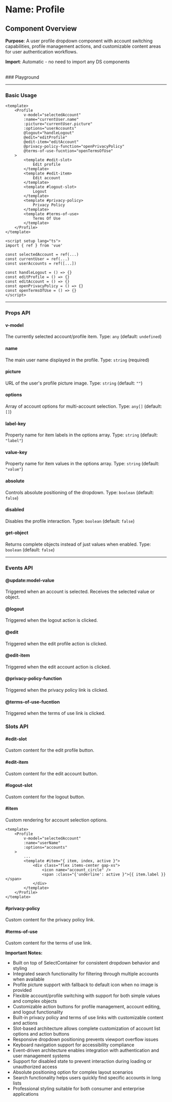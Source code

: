 
<Meta of={Profile} />

# Name: Profile
## Component Overview

**Purpose**: A user profile dropdown component with account switching capabilities, profile management actions, and customizable content areas for user authentication workflows.

**Import**: Automatic - no need to import any DS components

<br />
### Playground

<Canvas of={Profile.Primary} />
<Controls />

---

### Basic Usage

```vue
<template>
    <Profile
        v-model="selectedAccount"
        :name="currentUser.name"
        :picture="currentUser.picture"
        :options="userAccounts"
        @logout="handleLogout"
        @edit="editProfile"
        @edit-item="editAccount"
        @privacy-policy-function="openPrivacyPolicy"
        @terms-of-use-fucntion="openTermsOfUse"
    >
        <template #edit-slot>
            Edit profile
        </template>
        <template #edit-item>
            Edit account
        </template>
        <template #logout-slot>
            Logout
        </template>
        <template #privacy-policy>
            Privacy Policy
        </template>
        <template #terms-of-use>
            Terms Of Use
        </template>
    </Profile>
</template>

<script setup lang="ts">
import { ref } from 'vue'

const selectedAccount = ref(...)
const currentUser = ref(...)
const userAccounts = ref([...])

const handleLogout = () => {}
const editProfile = () => {}
const editAccount = () => {}
const openPrivacyPolicy = () => {}
const openTermsOfUse = () => {}
</script>
```

<Canvas sourceState="none" of={Profile.Primary} />

---

### Props API

#### v-model
The currently selected account/profile item. Type: `any` (default: `undefined`)

#### name
The main user name displayed in the profile. Type: `string` (required)

#### picture
URL of the user's profile picture image. Type: `string` (default: `""`)

#### options
Array of account options for multi-account selection. Type: `any[]` (default: `[]`)

#### label-key
Property name for item labels in the options array. Type: `string` (default: `"label"`)

#### value-key
Property name for item values in the options array. Type: `string` (default: `"value"`)

#### absolute
Controls absolute positioning of the dropdown. Type: `boolean` (default: `false`)

<Canvas sourceState="none" of={Profile.Absolute} />

#### disabled
Disables the profile interaction. Type: `boolean` (default: `false`)

<Canvas sourceState="none" of={Profile.Disabled} />

#### get-object
Returns complete objects instead of just values when enabled. Type: `boolean` (default: `false`)

---

### Events API

#### @update:model-value
Triggered when an account is selected. Receives the selected value or object.

#### @logout
Triggered when the logout action is clicked.

#### @edit
Triggered when the edit profile action is clicked.

#### @edit-item
Triggered when the edit account action is clicked.

#### @privacy-policy-function
Triggered when the privacy policy link is clicked.

#### @terms-of-use-fucntion
Triggered when the terms of use link is clicked.

### Slots API

#### #edit-slot
Custom content for the edit profile button.

#### #edit-item
Custom content for the edit account button.

#### #logout-slot
Custom content for the logout button.

#### #item
Custom rendering for account selection options.

```vue
<template>
    <Profile
        v-model="selectedAccount"
        :name="userName"
        :options="accounts"
    >
        ...
        <template #item="{ item, index, active }">
            <div class="flex items-center gap-xs">
                <icon name="account_circle" />
                <span :class="{'underline': active }">{{ item.label }}</span>
            </div>
        </template>
    </Profile>
</template>
```

<Canvas sourceState="none" of={Profile.Items} />

#### #privacy-policy
Custom content for the privacy policy link.

#### #terms-of-use
Custom content for the terms of use link.

**Important Notes:**
- Built on top of SelectContainer for consistent dropdown behavior and styling
- Integrated search functionality for filtering through multiple accounts when available
- Profile picture support with fallback to default icon when no image is provided
- Flexible account/profile switching with support for both simple values and complex objects
- Customizable action buttons for profile management, account editing, and logout functionality
- Built-in privacy policy and terms of use links with customizable content and actions
- Slot-based architecture allows complete customization of account list options and action buttons
- Responsive dropdown positioning prevents viewport overflow issues
- Keyboard navigation support for accessibility compliance
- Event-driven architecture enables integration with authentication and user management systems
- Support for disabled state to prevent interaction during loading or unauthorized access
- Absolute positioning option for complex layout scenarios
- Search functionality helps users quickly find specific accounts in long lists
- Professional styling suitable for both consumer and enterprise applications